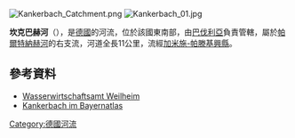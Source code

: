 {{No footnotes|time=2020-12-09T08:59:53+00:00}}
{{Coord|47.4958|N|11.0980|E|display=title}}
[[Image:Kankerbach_Catchment.png|right]]
[[Image:Kankerbach_01.jpg|right]]

'''坎克巴赫河'''（{{lang-de|Kankerbach}}），是[[德國|德國]]的河流，位於該國東南部，由[[巴伐利亞|巴伐利亞]]負責管轄，屬於[[帕爾特納赫河|帕爾特納赫河]]的右支流，河道全長11公里，流經[[加米施-帕滕基興縣|加米施-帕滕基興縣]]。

==參考資料==
* [http://www.wwa-wm.bayern.de// Wasserwirtschaftsamt Weilheim] {{Wayback|url=http://www.wwa-wm.bayern.de// |date=20201116060020 }}
* [http://geoportal.bayern.de/bayernatlas/?X=5261485.57&Y=4434605.47&zoom=9&lang=de&topic=ba&bgLayer=tk&catalogNodes=122 Kankerbach im Bayernatlas] {{Wayback|url=http://geoportal.bayern.de/bayernatlas/?X=5261485.57&Y=4434605.47&zoom=9&lang=de&topic=ba&bgLayer=tk&catalogNodes=122 |date=20160705141431 }}

{{Germany-geo-stub}}
[[Category:德國河流|Category:德國河流]]
